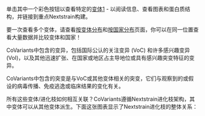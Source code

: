 
单击其中一个彩色按钮以查看特定的[变体1](/variants) - 以阅读信息、查看图表和蛋白质结构，并链接到重点Nextstrain构建。

要一次查看多个变体，请查看[按变体分布](/per-variant)和[按国家分布](/per-country)页面，你可以在同一位置查看大量数据并比较变体和国家！

CoVariants中包含的变异，包括国际公认的关注变异 (VoC) 和许多感兴趣变异 (VoI)，以及其他迅速扩张、在国家或地区占主导地位或具有感兴趣突变特征的变异。

CoVariants中包含的突变是与VoC或其他变体相关的突变，它们与观察到的或假设的病毒传播、免疫逃逸或临床结果的变化有关。

<NameTable />

所有这些变体/进化枝如何相互关联？CoVariants遵循Nextstrain进化枝架构，其中变体可以从其他变体派生。下面这张图表显示了Nextstrain进化枝的整体关系：

<CladeSchema/>
